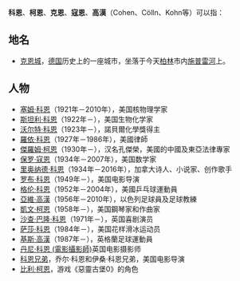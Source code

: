 '''科恩'''、'''柯恩'''、'''克恩'''、'''寇恩'''、'''高漢'''（Cohen、Cölln、Kohn等）可以指：

==地名==
*[[克恩_(城市)|克恩城]]，[[德国|德国]]历史上的一座城市，坐落于今天[[柏林|柏林]]市内[[施普雷河|施普雷河]]{{link-de|施普雷河岛|Spreeinsel|岛}}上。

==人物==
*[[塞姆·科恩|塞姆·科恩]]（1921年－2010年），美国核物理学家
*[[斯坦利·科恩|斯坦利·科恩]]（1922年－），美国生物化学家
*[[沃尔特·科恩|沃尔特·科恩]]（1923年－），諾貝爾化學獎得主
*[[羅依·科恩|羅依·科恩]]（1927年－1986年），美國律師
*[[傑羅姆·柯恩|傑羅姆·柯恩]]（1930年－），汉名孔傑榮，美國的中國及東亞法律專家
*[[保罗·寇恩|保罗·寇恩]]（1934年－2007年），美国数学家
*[[里奥纳德·科恩|里奥纳德·科恩]]（1934年－2016年），加拿大诗人、小说家、创作歌手
*[[罗布·科恩|罗布·科恩]]（1949年－），美国电影导演
*[[格伦·科恩|格伦·科恩]]（1952年－2004年），美國乒乓球運動員
*[[亞維·高漢|亞維·高漢]]（1956年－2010年），以色列足球員及足球教練
*[[凱文·柯恩|凱文·柯恩]]（1958年－），美国鋼琴家和作曲家
*[[沙查·巴隆·科恩|沙查·巴隆·科恩]]（1971年－），英国喜剧演员
*[[萨莎·科恩|萨莎·科恩]]（1984年－），美国花样滑冰运动员
*[[基斯·高漢|基斯·高漢]]（1987年－），英格蘭足球運動員
*[[丹尼·科恩_(電影攝影師)|丹尼·科恩 (電影攝影師)]]英国电影摄影师
*[[科恩兄弟|科恩兄弟]]，乔尔·科恩和伊桑·科恩兄弟，美国电影导演
*[[比利·柯恩|比利·柯恩]]，游戏《惡靈古堡0》的角色

{{Disambig|Cat=二字人名消歧义}}